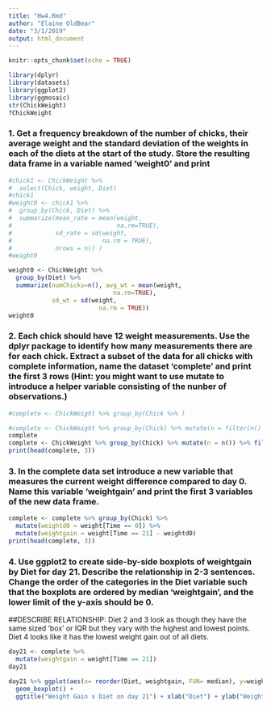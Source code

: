 ```yaml
---
title: "Hw4.Rmd"
author: "Elaine OldBear"
date: "3/1/2019"
output: html_document
---
```


```r
knitr::opts_chunk$set(echo = TRUE)
```

```r
library(dplyr)
library(datasets)
library(ggplot2)
library(ggmosaic)
str(ChickWeight)
?ChickWeight
```

### 1. Get a frequency breakdown of the number of chicks, their average weight and the standard deviation of the weights in each of the diets at the start of the study. Store the resulting data frame in a variable named 'weight0' and print
```r
#chick1 <- ChickWeight %>%
#  select(Chick, weight, Diet)
#chick1
#weight0 <- chick1 %>%
#  group_by(Chick, Diet) %>%
#  summarize(mean_rate = mean(weight,
#                             na.rm=TRUE),
#            sd_rate = sd(weight,
#                         na.rm = TRUE),
#            nrows = n() )
#weight0

weight0 <- ChickWeight %>%
  group_by(Diet) %>%
  summarize(numChicks=n(), avg_wt = mean(weight,
                             na.rm=TRUE),
            sd_wt = sd(weight,
                         na.rm = TRUE))
weight0
```

### 2. Each chick should have 12 weight measurements. Use the dplyr package to identify how many measurements there are for each chick. Extract a subset of the data for all chicks with complete information, name the dataset 'complete' and print the first 3 rows (Hint: you might want to use mutate to introduce a helper variable consisting of the nunber of observations.)
```r
#complete <- ChickWeight %>% group_by(Chick %>% )

#complete <- ChickWeight %>% group_by(Chick) %>% mutate(n = filter(n() == 12))
complete
complete <- ChickWeight %>% group_by(Chick) %>% mutate(n = n()) %>% filter(n() == 12)
print(head(complete, 3))
```

### 3. In the complete data set introduce a new variable that measures the current weight difference compared to day 0. Name this variable 'weightgain' and print the first 3 variables of the new data frame.
```r
complete <- complete %>% group_by(Chick) %>% 
  mutate(weightd0 = weight[Time == 0]) %>%
  mutate(weightgain = weight[Time == 21] - weightd0)
print(head(complete, 3))
```

### 4. Use ggplot2 to create side-by-side boxplots of weightgain by Diet for day 21. Describe the relationship in 2-3 sentences. Change the order of the categories in the Diet variable such that the boxplots are ordered by median 'weightgain', and the lower limit of the y-axis should be 0.

##DESCRIBE RELATIONSHIP: Diet 2 and 3 look as though they have the same sized 'box' or IQR but they vary with the highest and lowest points. Diet 4 looks like it has the lowest weight gain out of all diets. 
```r
day21 <- complete %>%
  mutate(weightgain = weight[Time == 21])
day21

day21 %>% ggplot(aes(x= reorder(Diet, weightgain, FUN= median), y=weightgain)) +
  geom_boxplot() +
  ggtitle("Weight Gain x Diet on day 21") + xlab("Diet") + ylab("Weight Gain")
```